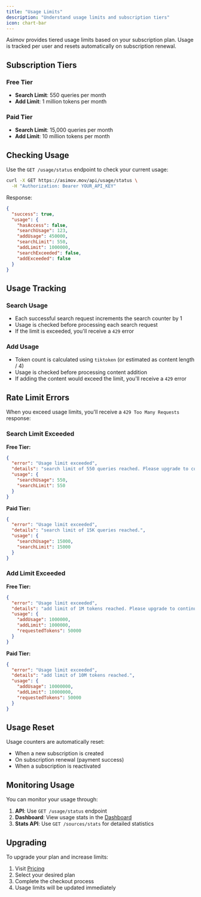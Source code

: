 ```yaml
---
title: "Usage Limits"
description: "Understand usage limits and subscription tiers"
icon: chart-bar
---
```


Asimov provides tiered usage limits based on your subscription plan. Usage is tracked per user and resets automatically on subscription renewal.

## Subscription Tiers

### Free Tier

- **Search Limit**: 550 queries per month
- **Add Limit**: 1 million tokens per month

### Paid Tier

- **Search Limit**: 15,000 queries per month  
- **Add Limit**: 10 million tokens per month

## Checking Usage

Use the `GET /usage/status` endpoint to check your current usage:

```bash
curl -X GET https://asimov.mov/api/usage/status \
  -H "Authorization: Bearer YOUR_API_KEY"
```

Response:

```json
{
  "success": true,
  "usage": {
    "hasAccess": false,
    "searchUsage": 123,
    "addUsage": 450000,
    "searchLimit": 550,
    "addLimit": 1000000,
    "searchExceeded": false,
    "addExceeded": false
  }
}
```

## Usage Tracking

### Search Usage

- Each successful search request increments the search counter by 1
- Usage is checked before processing each search request
- If the limit is exceeded, you'll receive a `429` error

### Add Usage

- Token count is calculated using `tiktoken` (or estimated as content length / 4)
- Usage is checked before processing content addition
- If adding the content would exceed the limit, you'll receive a `429` error

## Rate Limit Errors

When you exceed usage limits, you'll receive a `429 Too Many Requests` response:

### Search Limit Exceeded

**Free Tier:**
```json
{
  "error": "Usage limit exceeded",
  "details": "search limit of 550 queries reached. Please upgrade to continue",
  "usage": {
    "searchUsage": 550,
    "searchLimit": 550
  }
}
```

**Paid Tier:**
```json
{
  "error": "Usage limit exceeded",
  "details": "search limit of 15K queries reached.",
  "usage": {
    "searchUsage": 15000,
    "searchLimit": 15000
  }
}
```

### Add Limit Exceeded

**Free Tier:**
```json
{
  "error": "Usage limit exceeded",
  "details": "add limit of 1M tokens reached. Please upgrade to continue",
  "usage": {
    "addUsage": 1000000,
    "addLimit": 1000000,
    "requestedTokens": 50000
  }
}
```

**Paid Tier:**
```json
{
  "error": "Usage limit exceeded",
  "details": "add limit of 10M tokens reached.",
  "usage": {
    "addUsage": 10000000,
    "addLimit": 10000000,
    "requestedTokens": 50000
  }
}
```

## Usage Reset

Usage counters are automatically reset:

- When a new subscription is created
- On subscription renewal (payment success)
- When a subscription is reactivated

## Monitoring Usage

You can monitor your usage through:

1. **API**: Use `GET /usage/status` endpoint
2. **Dashboard**: View usage stats in the [Dashboard](https://asimov.mov/dashboard)
3. **Stats API**: Use `GET /sources/stats` for detailed statistics

## Upgrading

To upgrade your plan and increase limits:

1. Visit [Pricing](https://asimov.mov/pricing)
2. Select your desired plan
3. Complete the checkout process
4. Usage limits will be updated immediately

